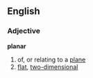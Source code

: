 ==English==
===Adjective===
'''planar'''
# of, or relating to a [[plane]]
# [[flat]], [[two-dimensional]]